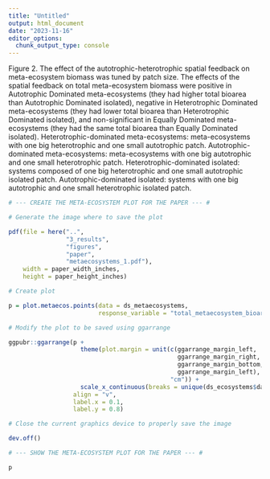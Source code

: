 ```yaml
---
title: "Untitled"
output: html_document
date: "2023-11-16"
editor_options: 
  chunk_output_type: console
---
```


Figure 2. The effect of the autotrophic-heterotrophic spatial feedback on meta-ecosystem biomass was tuned by patch size. The effects of the spatial feedback on total meta-ecosystem biomass were positive in Autotrophic Dominated meta-ecosystems (they had higher total bioarea than Autotrophic Dominated isolated), negative in Heterotrophic Dominated meta-ecosystems (they had lower total bioarea than Heterotrophic Dominated isolated), and non-significant in Equally Dominated meta-ecosystems (they had the same total bioarea than Equally Dominated isolated). Heterotrophic-dominated meta-ecosystems: meta-ecosystems with one big heterotrophic and one small autotrophic patch. Autotrophic-dominated meta-ecosystems: meta-ecosystems with one big autotrophic and one small heterotrophic patch. Heterotrophic-dominated isolated: systems composed of one big heterotrophic and one small autotrophic isolated patch. Autotrophic-dominated isolated: systems with one big autotrophic and one small heterotrophic isolated patch.

```r

# --- CREATE THE META-ECOSYSTEM PLOT FOR THE PAPER --- #

# Generate the image where to save the plot

pdf(file = here("..", 
                "3_results", 
                "figures", 
                "paper", 
                "metaecosystems_1.pdf"),
    width = paper_width_inches,
    height = paper_height_inches)

# Create plot

p = plot.metaecos.points(data = ds_metaecosystems,
                         response_variable = "total_metaecosystem_bioarea_mm2")

# Modify the plot to be saved using ggarrange

ggpubr::ggarrange(p +
                    theme(plot.margin = unit(c(ggarrange_margin_left,
                                               ggarrange_margin_right,
                                               ggarrange_margin_bottom,
                                               ggarrange_margin_left),
                                             "cm")) +
                    scale_x_continuous(breaks = unique(ds_ecosystems$day)),
                  align = "v",
                  label.x = 0.1,
                  label.y = 0.8)

# Close the current graphics device to properly save the image

dev.off()
```

```r

# --- SHOW THE META-ECOSYSTEM PLOT FOR THE PAPER --- #

p
```